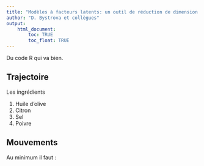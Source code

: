 ```yaml
---
title: "Modèles à facteurs latents: un outil de réduction de dimension pour les modèles de distribution d’espèce joints"
author: "D. Bystrova et collègues"
output: 
    html_document:
        toc: TRUE
        toc_float: TRUE
---
```


Du code R qui va bien.


## Trajectoire

Les ingrédients

1. Huile d'olive
2. Citron
3. Sel
4. Poivre


## Mouvements

Au minimum il faut :


